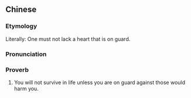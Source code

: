 {{also|防人之心不可无}}
==Chinese==
{{zh-forms|s=防人之心不可无|type=111121}}

===Etymology===
Literally: One must not lack a heart that is on guard.

===Pronunciation===
{{zh-pron
|m=fáng rén zhī xīn bùkě wú
|c=fong4 jan4 zi1 sam1 bat1 ho2 mou4
|cat=prov
}}

===Proverb===
{{zh-proverb}}

# You will not survive in life unless you are on guard against those would harm you.